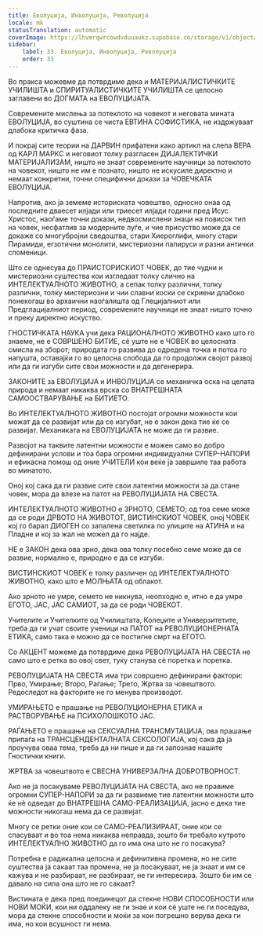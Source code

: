 ```yaml
---
title: Еволуција, Инволуција, Револуција
locale: mk
statusTranslation: automatic
coverImage: https://lhvmrqwrcowdvduuaukz.supabase.co/storage/v1/object/public/strapi-uploads/small_cover-educacion-fundamental.webp-2d51a7828a2b1309555be27f7e2a61a0.webp
sidebar:
    label: 33. Еволуција, Инволуција, Револуција
    order: 33
---
```

Во пракса можевме да потврдиме дека и МАТЕРИЈАЛИСТИЧКИТЕ УЧИЛИШТА и СПИРИТУАЛИСТИЧКИТЕ УЧИЛИШТА се целосно заглавени во ДОГМАТА на ЕВОЛУЦИЈАТА.

Современите мислења за потеклото на човекот и неговата мината ЕВОЛУЦИЈА, во суштина се чиста ЕВТИНА СОФИСТИКА, не издржуваат длабока критичка фаза.

И покрај сите теории на ДАРВИН прифатени како артикл на слепа ВЕРА од КАРЛ МАРКС и неговиот толку разгласен ДИЈАЛЕКТИЧКИ МАТЕРИЈАЛИЗАМ, ништо не знаат современите научници за потеклото на човекот, ништо не им е познато, ништо не искусиле директно и немаат конкретни, точни специфични докази за ЧОВЕЧКАТА ЕВОЛУЦИЈА.

Напротив, ако ја земеме историската човештво, односно онаа од последните дваесет илјади или триесет илјади години пред Исус Христос, наоѓаме точни докази, недвосмислени знаци на повисок тип на човек, несфатлив за модерните луѓе, и чие присуство може да се докаже со многубројни сведоштва, стари Хиероглифи, многу стари Пирамиди, егзотични монолити, мистериозни папируси и разни антички споменици.

Што се однесува до ПРАИСТОРИСКИОТ ЧОВЕК, до тие чудни и мистериозни суштества кои изгледаат толку слично на ИНТЕЛЕКТУАЛНОТО ЖИВОТНО, а сепак толку различни, толку различни, толку мистериозни и чии славни коски се скриени длабоко понекогаш во архаични наоѓалишта од Глецијалниот или Предглацијалниот период, современите научници не знаат ништо точно и преку директно искуство.

ГНОСТИЧКАТА НАУКА учи дека РАЦИОНАЛНОТО ЖИВОТНО како што го знаеме, не е СОВРШЕНО БИТИЕ, сè уште не е ЧОВЕК во целосната смисла на зборот; природата го развива до одредена точка и потоа го напушта, оставајќи го во целосна слобода да го продолжи својот развој или да ги изгуби сите свои можности и да дегенерира.

ЗАКОНИТЕ за ЕВОЛУЦИЈА и ИНВОЛУЦИЈА се механичка оска на целата природа и немаат никаква врска со ВНАТРЕШНАТА САМООСТВАРУВАЊЕ на БИТИЕТО.

Во ИНТЕЛЕКТУАЛНОТО ЖИВОТНО постојат огромни можности кои можат да се развијат или да се изгубат, не е закон дека тие ќе се развијат. Механиката на ЕВОЛУЦИЈАТА не може да ги развие.

Развојот на таквите латентни можности е можен само во добро дефинирани услови и тоа бара огромни индивидуални СУПЕР-НАПОРИ и ефикасна помош од оние УЧИТЕЛИ кои веќе ја завршиле таа работа во минатото.

Оној кој сака да ги развие сите свои латентни можности за да стане човек, мора да влезе на патот на РЕВОЛУЦИЈАТА НА СВЕСТА.

ИНТЕЛЕКТУАЛНОТО ЖИВОТНО е ЗРНОТО, СЕМЕТО; од тоа семе може да се роди ДРВОТО НА ЖИВОТОТ, ВИСТИНСКИОТ ЧОВЕК, оној ЧОВЕК кој го барал ДИОГЕН со запалена светилка по улиците на АТИНА и на Пладне и кој за жал не можел да го најде.

НЕ е ЗАКОН дека ова зрно, дека ова толку посебно семе може да се развие, нормално е, природно е да се изгуби.

ВИСТИНСКИОТ ЧОВЕК е толку различен од ИНТЕЛЕКТУАЛНОТО ЖИВОТНО, како што е МОЛЊАТА од облакот.

Ако зрното не умре, семето не никнува, неопходно е, итно е да умре ЕГОТО, ЈАС, ЈАС САМИОТ, за да се роди ЧОВЕКОТ.

Учителите и Учителките од Училиштата, Колеџите и Универзитетите, треба да ги учат своите ученици на ПАТОТ на РЕВОЛУЦИОНЕРНАТА ЕТИКА, само така е можно да се постигне смрт на ЕГОТО.

Со АКЦЕНТ можеме да потврдиме дека РЕВОЛУЦИЈАТА НА СВЕСТА не само што е ретка во овој свет, туку станува сè поретка и поретка.

РЕВОЛУЦИЈАТА НА СВЕСТА има три совршено дефинирани фактори: Прво, Умирање; Второ, Раѓање; Трето, Жртва за човештвото. Редоследот на факторите не го менува производот.

УМИРАЊЕТО е прашање на РЕВОЛУЦИОНЕРНА ЕТИКА и РАСТВОРУВАЊЕ на ПСИХОЛОШКОТО ЈАС.

РАЃАЊЕТО е прашање на СЕКСУАЛНА ТРАНСМУТАЦИЈА, ова прашање припаѓа на ТРАНСЦЕНДЕНТАЛНАТА СЕКСОЛОГИЈА, кој сака да ја проучува оваа тема, треба да ни пише и да ги запознае нашите Гностички книги.

ЖРТВА за човештвото е СВЕСНА УНИВЕРЗАЛНА ДОБРОТВОРНОСТ.

Ако не ја посакуваме РЕВОЛУЦИЈАТА НА СВЕСТА, ако не правиме огромни СУПЕР-НАПОРИ за да ги развиеме тие латентни можности што ќе нè одведат до ВНАТРЕШНА САМО-РЕАЛИЗАЦИЈА, јасно е дека тие можности никогаш нема да се развијат.

Многу се ретки оние кои се САМО-РЕАЛИЗИРААТ, оние кои се спасуваат и во тоа нема никаква неправда, зошто би требало кутрото ИНТЕЛЕКТУАЛНО ЖИВОТНО да го има она што не го посакува?

Потребна е радикална целосна и дефинитивна промена, но не сите суштества ја сакаат таа промена, не ја посакуваат, не ја знаат и им се кажува и не разбираат, не разбираат, не ги интересира. Зошто би им се давало на сила она што не го сакаат?

Вистината е дека пред поединецот да стекне НОВИ СПОСОБНОСТИ или НОВИ МОЌИ, кои ни оддалеку не ги знае и кои сè уште не ги поседува, мора да стекне способности и моќи за кои погрешно верува дека ги има, но кои всушност ги нема.

